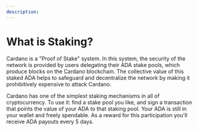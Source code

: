 ```yaml
---
description: 
---
```

# What is Staking?

Cardano is a "Proof of Stake" system. In this system, the security of the network is provided by users delegating their ADA stake pools, which produce blocks on the Cardano blockchain. The collective value of this staked ADA helps to safeguard and decentralize the network by making it prohibitively expensive to attack Cardano. 

Cardano has one of the simplest staking mechanisms in all of cryptocurrency. To use it: find a stake pool you like, and sign a transaction that points the value of your ADA to that staking pool. Your ADA is still in your wallet and freely spendable. As a reward for this participation you'll receive ADA payouts every 5 days. 


